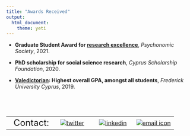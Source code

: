 ```yaml
---
title: "Awards Received"
output:
  html_document:
    theme: yeti
---
```


- **Graduate Student Award for [research excellence](https://www.psychonomic.org/page/2021GraduateAwardRecipients)**, *Psychonomic Society*, 2021.

- **PhD scholarship for social science research**, *Cyprus Scholarship Foundation*, 2020.

- **[Valedictorian](https://www.youtube.com/watch?v=TCqeY3iD7RA): Highest overall GPA, amongst all students**, *Frederick University Cyprus*, 2019.



 <br>
---

|         |        |        |        |
|--------:|:------:|:------:|:------:| 
|<font size="5">Contact:|[![twitter](/files/twitterLogo.png)](https://twitter.com/phivph)|[![linkedin](/files/linkedInLogo.png)](https://www.linkedin.com/in/phivos-phylactou-137113176/)|[![email icon](/files/emailLogo.png)](mailto:pp.phylactou@edu.cut.ac.cy)|